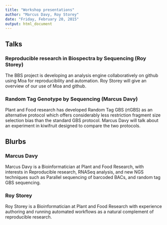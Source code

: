 ---
title: "Workshop presentations"
author: "Marcus Davy, Roy Storey"
date: "Friday, February 20, 2015"
output: html_document
---

Talks
-----

### Reproducible research in Biospectra by Sequencing (Roy Storey)

The BBS project is developing an analysis engine collaboratively on github using Moa for 
reproducibility and automation. Roy Storey will give an overview of our use of Moa and github.

### Random Tag Genotype by Sequencing (Marcus Davy)

Plant and Food research has developed Random Tag GBS (rtGBS) as an alternative protocol which 
offers considerably less restriction fragment size selection bias than the standard GBS protocol. 
Marcus Davy will talk about an experiment in kiwifruit designed to compare the two protocols.


Blurbs
------


### Marcus Davy


Marcus Davy is a Bioinformatician at Plant and Food Research, with interests in Reproducible research,
RNASeq analysis, and new NGS techniques such as Parallel sequencing of barcoded BACs, and random tag GBS sequencing.

### Roy Storey

Roy Storey is a Bioinformatician at Plant and Food Research with experience authoring and running automated workflows as a natural complement of reproducible research.


 

